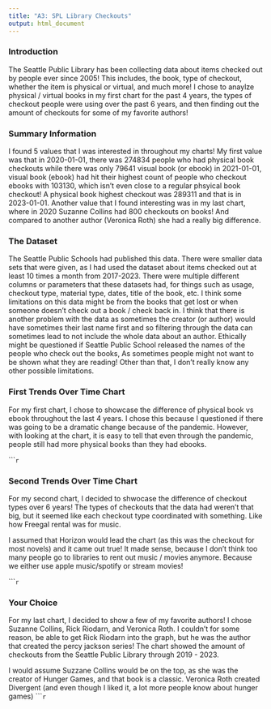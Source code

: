 ```yaml
---
title: "A3: SPL Library Checkouts"
output: html_document
---
```


### Introduction

The Seattle Public Library has been collecting data about items checked out by people ever since 2005! This includes, the book, type of checkout, whether the item is physical or virtual, and much more! I chose to anaylze physical / virtual books in my first chart for the past 4 years, the types of checkout people were using over the past 6 years, and then finding out the amount of checkouts for some of my favorite authors!

### Summary Information

I found 5 values that I was interested in throughout my charts! My first value was that in 2020-01-01, there was 274834 people who had physical book checkouts while there was only 79641 visual book (or ebook) in 2021-01-01, visual book (ebook) had hit their highest count of people who checkout ebooks with 103130, which isn't even close to a regular phsyical book checkout! A physical book highest checkout was 289311 and that is in 2023-01-01. Another value that I found interesting was in my last chart, where in 2020 Suzanne Collins had 800 checkouts on books! And compared to another author (Veronica Roth) she had a really big difference. 

### The Dataset

The Seattle Public Schools had published this data. There were smaller data sets that were given, as I had used the dataset about items checked out at least 10 times a month from 2017-2023. There were multiple different columns or parameters that these datasets had, for things such as usage, checkout type, material type, dates, title of the book, etc. I think some limitations on this data might be from the books that get lost or when someone doesn't check out a book / check back in. I think that there is another problem with the data as sometimes the creator (or author) would have sometimes their last name first and so filtering through the data can sometimes lead to not include the whole data about an author. Ethically might be questioned if Seattle Public School released the names of the people who check out the books, As sometimes people might not want to be shown what they are reading! Other than that, I don't really know any other possible limitations. 

### First Trends Over Time Chart

For my first chart, I chose to showcase the difference of physical book vs ebook throughout the last 4 years. I chose this because I questioned if there was going to be a dramatic change because of the pandemic. However, with looking at the chart, it is easy to tell that even through the pandemic, people still had more physical books than they had ebooks. 

``````r
```

### Second Trends Over Time Chart

For my second chart, I decided to shwocase the difference of checkout types over 6 years! The types of checkouts that the data had weren't that big, but it seemed like each checkout type coordinated with something. Like how Freegal rental was for music. 

I assumed that Horizon would lead the chart (as this was the checkout for most novels) and it came out true! It made sense, because I don't think too many people go to libraries to rent out music / movies anymore. Because we either use apple music/spotify or stream movies! 

``````r
```

### Your Choice

For my last chart, I decided to show a few of my favorite authors! I chose Suzanne Collins, Rick Riodarn, and Veronica Roth. I couldn't for some reason, be able to get Rick Riodarn into the graph, but he was the author that created the percy jackson series! The chart showed the amount of checkouts from the Seattle Public Library through 2019 - 2023. 

I would assume Suzzane Collins would be on the top, as she was the creator of Hunger Games, and that book is a classic. Veronica Roth created Divergent (and even though I liked it, a lot more people know about hunger games)
``````r
```


